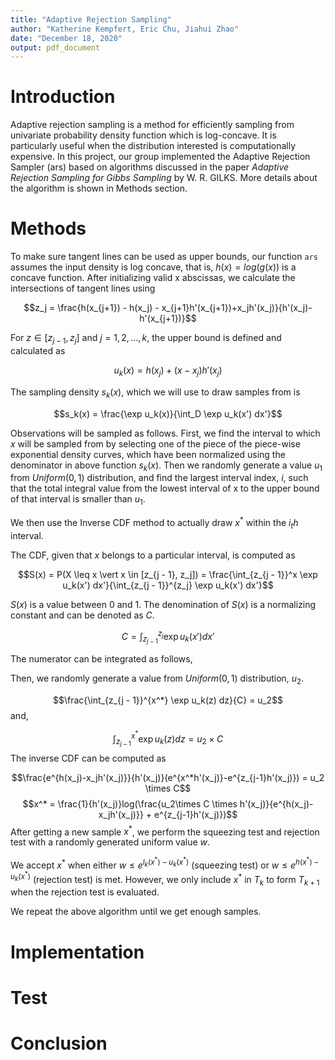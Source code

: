 ---
title: "Adaptive Rejection Sampling"
author: "Katherine Kempfert, Eric Chu, Jiahui Zhao" 
date: "December 18, 2020"
output: pdf_document
---

# Introduction

Adaptive rejection sampling is a method for efficiently sampling from univariate probability density function which is log-concave. It is particularly useful when the distribution interested is computationally expensive. In this project, our group implemented the Adaptive Rejection Sampler (ars) based on algorithms discussed in the paper *Adaptive Rejection Sampling for Gibbs Sampling* by W. R. GILKS. More details about the algorithm is shown in Methods section. 

# Methods

To make sure tangent lines can be used as upper bounds, our function `ars` assumes the input density is log concave, that is, $h(x) = log(g(x))$ is a concave function. After initializing valid x abscissas, we calculate the intersections of tangent lines using

$$z_j = \frac{h(x_{j+1}) - h(x_j) - x_{j+1}h'(x_{j+1})+x_jh'(x_j)}{h'(x_j)-h'(x_{j+1})}$$

For $z \in [z_{j - 1}, z_j]$ and $j = 1, 2, ..., k$, the upper bound is defined and calculated as 

$$ u_k(x) = h(x_j) + (x - x_j)h'(x_j)$$

The sampling density $s_k(x)$, which we will use to draw samples from is

$$s_k(x) = \frac{\exp u_k(x)}{\int_D \exp u_k(x') dx'}$$ 

Observations will be sampled as follows. First, we find the interval to which $x$ will be sampled from by selecting one of the piece of the piece-wise exponential density curves, which have been normalized using the denominator in above function $s_k(x)$. Then we randomly generate a value $u_1$ from $Uniform(0, 1)$ distribution, and find the largest interval index, $i$, such that the total integral value from the lowest interval of x to the upper bound of that interval is smaller than $u_1$.   
  
We then use the Inverse CDF method to actually draw $x^*$ within the $i_th$ interval.  

The CDF, given that $x$ belongs to a particular interval, is computed as 

$$S(x) = P(X \leq x \vert x \in [z_{j - 1}, z_j]) = \frac{\int_{z_{j - 1}}^x \exp u_k(x') dx'}{\int_{z_{j - 1}}^{z_j} \exp u_k(x') dx'}$$
  
$S(x)$ is a value between 0 and 1. The denomination of $S(x)$ is a normalizing constant and can be denoted as $C$. 

$$C = \int_{z_{j - 1}}^{z_j} \exp u_k(x') dx'$$

The numerator can be integrated as follows,

\begin{align*}
\int_{z_{j - 1}}^x \exp u_k(z) dz &= \int_{z_{j - 1}}^x \exp(h(x_j) + (z - x_j)h'(x_j)) dz \\
&= \exp(h(x_j) - x_j h'(x_j)) \int_{z_{j - 1}}^x \exp(z h'(x_j)) dz \\
&=  \exp(h(x_j) - x_j h'(x_j)) \cdot \frac{\exp(z h'(x_j))}{h'(x_j)} \big \vert_{z_{j - 1}}^{x} \\
&= \frac{\exp(h(x_j) - x_j h'(x_j)) }{h'(x_j)} \left(\exp(x h'(x_j)) - \exp(z_{j - 1} h'(x_j)) \right). 
\end{align*}

Then, we randomly generate a value from $Uniform(0,1)$ distribution, $u_2$.

$$\frac{\int_{z_{j - 1}}^{x^*} \exp u_k(z) dz}{C} = u_2$$
and,

$$\int_{z_{j - 1}}^{x^*} \exp u_k(z) dz = u_2 \times C$$
The inverse CDF can be computed as  

$$\frac{e^{h(x_j)-x_jh'(x_j)}}{h'(x_j)}(e^{x^*h'(x_j)}-e^{z_{j-1}h'(x_j)}) = u_2 \times C$$
$$x^* = \frac{1}{h'(x_j)}log(\frac{u_2\times C \times h'(x_j)}{e^{h(x_j)-x_jh'(x_j)}} + e^{z_{j-1}h'(x_j)})$$
After getting a new sample $x^*$, we perform the squeezing test and rejection test with a randomly generated uniform value $w$.

We accept $x^*$ when either $w \le e^{l_k(x^*) - u_k(x^*)}$ (squeezing test) or $w \le e^{h(x^*) - u_k(x^*)}$ (rejection test) is met. However, we only include $x^*$ in $T_k$ to form $T_{k+1}$ when the rejection test is evaluated. 


We repeat the above algorithm until we get enough samples.

# Implementation

# Test

# Conclusion
